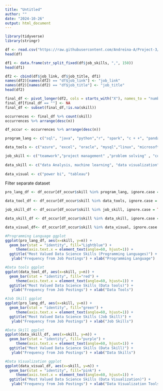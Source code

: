 ---
title: "Untitled"
author: ""
date: "2024-10-26"
output: html_document
---

```{r message=FALSE, warning=FALSE}
library(tidyverse)
library(stringr)
```


```{r}
df <- read.csv("https://raw.githubusercontent.com/Andreina-A/Project-3/refs/heads/main/Data_merged.csv")
head(df)
```


```{r}
df1 <- data.frame(str_split_fixed(df$job_skills, ",", 150))
head(df1)
```


```{r}
df2 <- cbind(df$job_link, df$job_title, df1)
names(df2)[names(df2) == "df$job_link"] <- "job_link"
names(df2)[names(df2) == "df$job_title"] <- "job_title"
head(df2)
```


```{r}
final_df <- pivot_longer(df2, cols = starts_with("X"), names_to = "number", values_to = "skill")
final_df[final_df == ""] <- NA
final_df <- subset(final_df,!is.na(skill))
```


```{r}
occurrences <- final_df %>% count(skill)
occurrences %>% arrange(desc(n))
```

```{r}
df_occur <- occurrences %>% arrange(desc(n))
```

```{r}
program_lang <- c("sql", "java", "python","r", "spark", "c + +", "pandas", "sas", "c++", "c/c++")

data_tools <- c("azure", "excel", "oracle", "mysql","linux", "microsoft office")

job_skill <- c("teamwork","project management" ,"problem solving" , "collaboration", "communication", "problemSolving" ,"attention to detail", "leadership", " Interpersonal Skills", "time management", "team management")
               
data_skill <- c("data Analysis, machine learning", "data visualization", "statistics" , "data warehousing" , "data modeling", "data management", "business intelligence" , "data governance",  "big data", "data security","data science" , "deep learning" , "Data Pipelines","analytical skills", "troubleshooting" , "data integration", "data engineering" ," data security", "cloud computing"," data accuracy", "data transformation", "computer engineering" ,"computer science")
  
data_visual <- c("power bi", "tableau")

```

Filter separate dataset

```{r}
pro_lang_df <- df_occur[df_occur$skill %in% program_lang, ignore.case = TRUE ]

data_tool_df <- df_occur[df_occur$skill %in% data_tools, ignore.case = TRUE ]

job_skill_df <- df_occur[df_occur$skill %in% job_skill, ignore.case = TRUE ]

data_skill_df <- df_occur[df_occur$skill %in% data_skill, ignore.case = TRUE ]

data_visual_df<- df_occur[df_occur$skill %in% data_visual, ignore.case = TRUE ]


```


```{r}
#Programming Language ggplot
ggplot(pro_lang_df, aes(x=skill, y=n)) + 
  geom_bar(stat = "identity", fill="Lightblue") +
     theme(axis.text.x = element_text(angle=60, hjust=1)) +
  ggtitle("Most Valued Data Science Skills (Programming Languages)") +
   ylab("Frequency from Job Postings") + xlab("Programming Language")

#Data tools ggplot
ggplot(data_tool_df, aes(x=skill, y=n)) + 
  geom_bar(stat = "identity", fill="red") +
     theme(axis.text.x = element_text(angle=60, hjust=1)) +
  ggtitle("Most Valued Data Science Skills (Data tools)") +
   ylab("Frequency from Job Postings") + xlab("Data Tools")

#Job Skill ggplot
ggplot(pro_lang_df, aes(x=skill, y=n)) + 
  geom_bar(stat = "identity", fill="green") +
     theme(axis.text.x = element_text(angle=60, hjust=1)) +
  ggtitle("Most Valued Data Science Skills (Job Skill)") +
   ylab("Frequency from Job Postings") + xlab("Job Skills")

#Data Skill ggplot
ggplot(data_skill_df, aes(x=skill, y=n)) + 
  geom_bar(stat = "identity", fill="purple") +
     theme(axis.text.x = element_text(angle=60, hjust=1)) +
  ggtitle("Most Valued Data Science Skills (Data Skill)") +
   ylab("Frequency from Job Postings") + xlab("Data Skills")

#Data Visualization ggplot
ggplot(data_visual_df, aes(x=skill, y=n)) + 
  geom_bar(stat = "identity", fill="pink") +
     theme(axis.text.x = element_text(angle=60, hjust=1)) +
  ggtitle("Most Valued Data Science Skills (Data Visualization)") +
   ylab("Frequency from Job Postings") + xlab("Data Visualization Tools")
```


